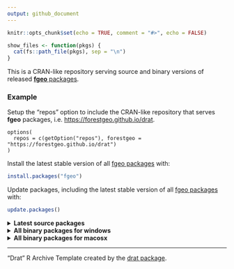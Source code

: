 ```yaml
---
output: github_document
---
```


```r
knitr::opts_chunk$set(echo = TRUE, comment = "#>", echo = FALSE)

show_files <- function(pkgs) {
  cat(fs::path_file(pkgs), sep = "\n")
}
```

This is a CRAN-like repository serving source and binary versions of released [__fgeo__ packages](https://forestgeo.github.io/fgeo/).

### Example

Setup the "repos" option to include the CRAN-like repository that serves __fgeo__ packages, i.e.  <https://forestgeo.github.io/drat>.

```
options(
  repos = c(getOption("repos"), forestgeo = "https://forestgeo.github.io/drat")
)
```

Install the latest stable version of all [fgeo packages](https://forestgeo.github.io/fgeo/) with:

```R
install.packages("fgeo")
```

Update packages, including the latest stable version of all [fgeo packages](https://forestgeo.github.io/fgeo/) with:

```R
update.packages()
```

<details> <summary><strong>Latest source packages</strong></summary>

```r
src_pkg <- fs::dir_ls(here::here("src/contrib"), glob = "*tar.gz")
show_files(src_pkg)
```

</details>

<details> <summary><strong>All binary packages for windows</strong></summary>

```r
bin_pkg <- fs::dir_ls(
  here::here("bin/windows/"), glob = "*zip", recursive = TRUE
)
show_files(bin_pkg)
```

</details>

<details> <summary><strong>All binary packages for macosx</strong></summary>

```r
bin_pkg <- fs::dir_ls(
  here::here("bin/macosx/"), glob = "*tgz", recursive = TRUE
)
show_files(bin_pkg)
```

</details>

---

"Drat" R Archive Template created by the [drat package](https://CRAN.R-project.org/package=drat).

